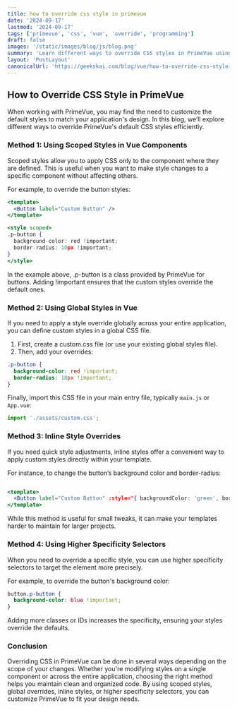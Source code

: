 ```yaml
---
title: how to override css style in primevue
date: '2024-09-17'
lastmod: '2024-09-17'
tags: ['primevue', 'css', 'vue', 'override', 'programming']
draft: false
images: '/static/images/blog/js/blog.png'
summary: 'Learn different ways to override CSS styles in PrimeVue using methods like scoped styles, global styles, inline styles, and higher specificity selectors.'
layout: 'PostLayout'
canonicalUrl: 'https://geekskai.com/blog/vue/how-to-override-css-style-in-primevue/'
---
```


## How to Override CSS Style in PrimeVue

When working with PrimeVue, you may find the need to customize the default styles to match your application's design. In this blog, we’ll explore different ways to override PrimeVue's default CSS styles efficiently.

### Method 1: Using Scoped Styles in Vue Components

Scoped styles allow you to apply CSS only to the component where they are defined. This is useful when you want to make style changes to a specific component without affecting others.

For example, to override the button styles:

```jsx
<template>
  <Button label="Custom Button" />
</template>

<style scoped>
.p-button {
  background-color: red !important;
  border-radius: 10px !important;
}
</style>

```

In the example above, .p-button is a class provided by PrimeVue for buttons. Adding !important ensures that the custom styles override the default ones.

### Method 2: Using Global Styles in Vue

If you need to apply a style override globally across your entire application, you can define custom styles in a global CSS file.

1. First, create a custom.css file (or use your existing global styles file).
2. Then, add your overrides:

```css
.p-button {
  background-color: red !important;
  border-radius: 10px !important;
}

```
Finally, import this CSS file in your main entry file, typically `main.js` or `App.vue`:

```javascript
import './assets/custom.css';
```

### Method 3: Inline Style Overrides

If you need quick style adjustments, inline styles offer a convenient way to apply custom styles directly within your template.

For instance, to change the button’s background color and border-radius:

```jsx

<template>
  <Button label="Custom Button" :style="{ backgroundColor: 'green', borderRadius: '8px' }" />
</template>

```

While this method is useful for small tweaks, it can make your templates harder to maintain for larger projects.

### Method 4: Using Higher Specificity Selectors

When you need to override a specific style, you can use higher specificity selectors to target the element more precisely.

For example, to override the button's background color:

```css
button.p-button {
  background-color: blue !important;
}
```

Adding more classes or IDs increases the specificity, ensuring your styles override the defaults.

### Conclusion

Overriding CSS in PrimeVue can be done in several ways depending on the scope of your changes. Whether you're modifying styles on a single component or across the entire application, choosing the right method helps you maintain clean and organized code. By using scoped styles, global overrides, inline styles, or higher specificity selectors, you can customize PrimeVue to fit your design needs.




